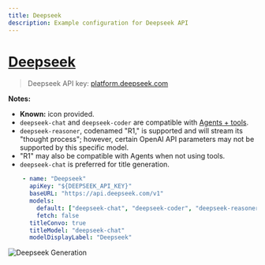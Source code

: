 ```yaml
---
title: Deepseek
description: Example configuration for Deepseek API
---
```



# [Deepseek](https://www.deepseek.com/)

> Deepseek API key: [platform.deepseek.com](https://platform.deepseek.com/usage)

**Notes:**

- **Known:** icon provided.
- `deepseek-chat` and `deepseek-coder` are compatible with [Agents + tools](/docs/features/agents).
- `deepseek-reasoner`, codenamed "R1," is supported and will stream its "thought process"; however, certain OpenAI API parameters may not be supported by this specific model.
- "R1" may also be compatible with Agents when not using tools.
- `deepseek-chat` is preferred for title generation.

```yaml filename="librechat.yaml"
    - name: "Deepseek"
      apiKey: "${DEEPSEEK_API_KEY}"
      baseURL: "https://api.deepseek.com/v1"
      models:
        default: ["deepseek-chat", "deepseek-coder", "deepseek-reasoner"]
        fetch: false
      titleConvo: true
      titleModel: "deepseek-chat"
      modelDisplayLabel: "Deepseek"
```

<Image src="https://firebasestorage.googleapis.com/v0/b/superb-reporter-407417.appspot.com/o/chrome_GsVGKQ8aF3.png?alt=media&token=30cde5cd-3b62-428a-bd24-b58afff0e4bb" alt="Deepseek Generation" width={943} height={747}/>

